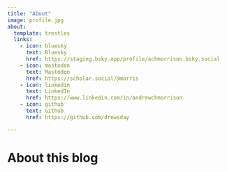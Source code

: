 ```yaml
---
title: "About"
image: profile.jpg
about:
  template: trestles
  links:
    - icon: bluesky
      text: Bluesky
      href: https://staging.bsky.app/profile/achmorrison.bsky.social  
    - icon: mastodon
      text: Mastodon
      href: https://scholar.social/@morris
    - icon: linkedin
      text: LinkedIn
      href: https://www.linkedin.com/in/andrewchmorrison
    - icon: github
      text: Github
      href: https://github.com/drewsday

---
```


# About this blog
